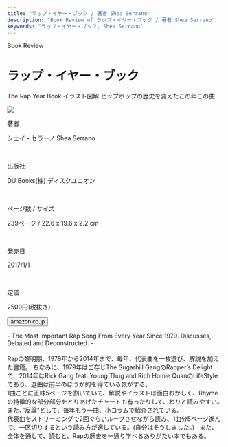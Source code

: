 ```yaml
---
title: "ラップ・イヤー・ブック / 著者 Shea Serrano"
description: "Book Review of ラップ・イヤー・ブック / 著者 Shea Serrano"
keywords: "ラップ・イヤー・ブック, Shea Serrano"
---
```



<Row>
  <Column colMd={12} colLg={12} noGutterMdLeft="">
    <p className="largeP">Book Review</p>
    <h1 className="h1-no-bottom-margin">ラップ・イヤー・ブック</h1>
    <p className="largeP">
      The Rap Year Book イラスト図解 ヒップホップの歴史を変えたこの年この曲
    </p>
  </Column>
</Row>

<Row>
<Column colMd={3} colLg={4} noGutterMdLeft="">

  <img src="../../images/books/rapyearbook.jpg" />

</Column>
<Column colMd={4} colLg={8} noGutterMdLeft="">
  <div>
    <p>著者</p>
    <p className="largeP">
    シェイ・セラーノ Shea Serrano
    </p>
    <br/>
    <p>出版社</p>
    <p className="largeP">
    DU Books(株) ディスクユニオン
    </p>
    <br/>
    <p>ページ数 / サイズ</p>
    <p className="largeP">
    239ページ / 22.6 x 19.6 x 2.2 cm 
    </p>
    <br/>
    <p>発売日</p>
    <p className="largeP">
    2017/1/1
    </p>
    <br/>
    <p>定価</p>
    <p className="largeP">
    2500円(税抜き)
    </p>
    <div>
    <Button href="https://amzn.to/3eIn7u8" renderIcon={ArrowUpRight} size='sm' kind='primary'>
          amazon.co.jp
    </Button>
    </div>
  </div>
</Column>
</Row>

<Row>
  <Column colMd={8} colLg={8} noGutterMdLeft="">
    <p>
      - The Most Important Rap Song From Every Year Since 1979. Discusses,
      Debated and Deconstructed. -
      <br /><br />
      Rapの黎明期、1979年から2014年まで、毎年、代表曲を一枚選び、解説を加えた書籍。
      ちなみに、1979年はご存じThe Sugarhill GangのRapper’s
      Delightで、2014年はRick Gang feat. Young Thug and Rich Homie
      QuanのLifeStyleであり、選曲は前半のほうが的を得ている気がする。
      <br />
      1曲ごとに正味5ページを割いていて、解説やイラストは面白おかしく、Rhymeの特徴的な部分部分をとりあげたチャートも有ったりして、わりと読みやすい。
      また、”反論”として、毎年もう一曲、小コラムで紹介されている。
      <br />
      代表曲をストリーミングで2回ぐらいループさせながら読み、1曲分5ページ進んで、一区切りするという読み方が適している。(自分はそうしました。)
      &nbsp;
      また、全体を通して、読むと、Rapの歴史を一通り学べるありがたい本でもある。
    </p>
  </Column>
</Row>
